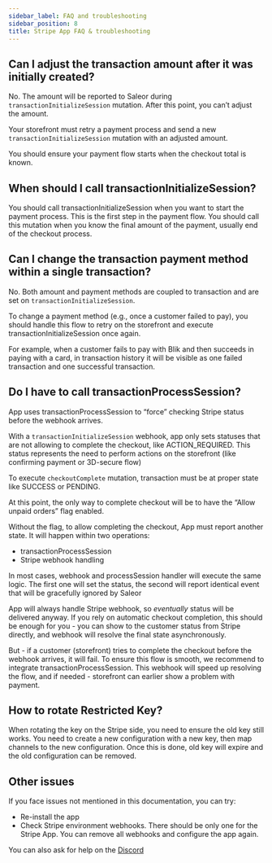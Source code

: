 ```yaml
---
sidebar_label: FAQ and troubleshooting
sidebar_position: 8
title: Stripe App FAQ & troubleshooting
---
```


## Can I adjust the transaction amount after it was initially created?

No. The amount will be reported to Saleor during `transactionInitializeSession` mutation. After this point, you can’t adjust the amount.

Your storefront must retry a payment process and send a new `transactionInitializeSession` mutation with an adjusted amount.

You should ensure your payment flow starts when the checkout total is known.

## When should I call transactionInitializeSession?

You should call transactionInitializeSession when you want to start the payment process. This is the first step in the payment flow.
You should call this mutation when you know the final amount of the payment, usually end of the checkout process.

## Can I change the transaction payment method within a single transaction?

No. Both amount and payment methods are coupled to transaction and are set on `transactionInitializeSession`.

To change a payment method (e.g., once a customer failed to pay), you should handle this flow to retry on the storefront and execute transactionInitializeSession once again.

For example, when a customer fails to pay with Blik and then succeeds in paying with a card, in transaction history it will be visible as one failed transaction and one successful transaction.

## Do I have to call transactionProcessSession?

App uses transactionProcessSession to “force” checking Stripe status before the webhook arrives.

With a `transactionInitializeSession` webhook, app only sets statuses that are not allowing to complete the checkout, like ACTION_REQUIRED. This status represents the need to perform actions on the storefront (like confirming payment or 3D-secure flow)

To execute `checkoutComplete` mutation, transaction must be at proper state like SUCCESS or PENDING.

At this point, the only way to complete checkout will be to have the “Allow unpaid orders” flag enabled.

Without the flag, to allow completing the checkout, App must report another state. It will happen within two operations:

- transactionProcessSession
- Stripe webhook handling

In most cases, webhook and processSession handler will execute the same logic. The first one will set the status, the second will report identical event that will be gracefully ignored by Saleor

App will always handle Stripe webhook, so *eventually* status will be delivered anyway. If you rely on automatic checkout completion, this should be enough for you - you can show to the customer status from Stripe directly, and webhook will resolve the final state asynchronously.

But - if a customer (storefront) tries to complete the checkout before the webhook arrives, it will fail. To ensure this flow is smooth, we recommend to integrate transactionProcessSession. This webhook will speed up resolving the flow, and if needed - storefront can earlier show a problem with payment.

## How to rotate Restricted Key?

When rotating the key on the Stripe side, you need to ensure the old key still works. You need to create a new configuration with a new key, then map channels to the new configuration.
Once this is done, old key will expire and the old configuration can be removed.

## Other issues

If you face issues not mentioned in this documentation, you can try:
- Re-install the app
- Check Stripe environment webhooks. There should be only one for the Stripe App. You can remove all webhooks and configure the app again.

You can also ask for help on the [Discord](https://saleor.io/discord)